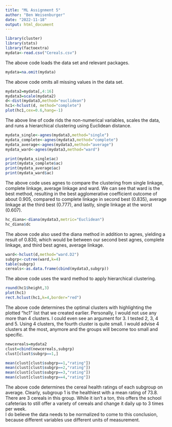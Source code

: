 ---
title: "ML Assignment 5"
author: "Ben Weisenburger"
date: "2022-11-18"
output: html_document
---

```{r}
library(cluster)
library(stats)
library(factoextra)
mydata<-read.csv("Cereals.csv")
```
The above code loads the data set and relevant packages.
```{r}
mydata=na.omit(mydata)
```
The above code omits all missing values in the data set.
```{r}
mydata2=mydata[,4:16]
mydata3=scale(mydata2)
d<-dist(mydata3,method="euclidean")
hc1<-hclust(d, method="complete")
plot(hc1,cex=0.6,hang=-1)
```
The above line of code rids the non-numerical variables, scales the data, and runs a hierarchical clustering using Euclidean distance. 
```{r}
mydata_single<-agnes(mydata3,method="single")
mydata_complete<-agnes(mydata3,method="complete")
mydata_average<-agnes(mydata3,method="average")
mydata_ward<-agnes(mydata3,method="ward")

print(mydata_single$ac)
print(mydata_complete$ac)
print(mydata_average$ac)
print(mydata_ward$ac)
```
The above code uses agnes to compare the clustering from single linkage, complete linkage, average linkage and ward.  We can see that ward is the best method, resulting in the best agglomerative coefficient outcome of about 0.905, compared to complete linkage in second best (0.835), average linkage at the third best (0.777), and lastly, single linkage at the worst (0.607).
```{r}
hc_diana<-diana(mydata3,metric="Euclidean")
hc_diana$dc
```
The above code also used the diana method in addition to agnes, yielding a result of 0.830, which would be between our second best agnes, complete linkage, and third best agnes, average linkage.
```{r}
ward<-hclust(d,method="ward.D2")
subgrp<-cutree(ward,k=4)
table(subgrp)
cereals<-as.data.frame(cbind(mydata3,subgrp))
```
The above code uses the ward method to apply hierarchical clustering. 
```{r}
round(hc1$height,3)
plot(hc1)
rect.hclust(hc1,k=4,border="red")
```
The above code determines the optimal clusters with highlighting the plotted "hc1" list that we created earlier.  Personally, I would not use any more than 4 clusters.  I could even see an argument for 3.  I tested 2, 3, 4 and 5. Using 4 clusters, the fourth cluster is quite small.  I would advise 4 clusters at the most, anymore and the groups will become too small and specific. 
```{r}
newcereals=mydata2
clust=cbind(newcereals,subgrp)
clust[clust$subgrp==1,]

mean(clust[clust$subgrp==1,"rating"])
mean(clust[clust$subgrp==2,"rating"])
mean(clust[clust$subgrp==3,"rating"])
mean(clust[clust$subgrp==4,"rating"])
```
The above code determines the cereal health ratings of each subgroup on average. Clearly, subgroup 1 is the healthiest with a mean rating of 73.8.  There are 3 cereals in this group.  While it isn't a ton, this offers the school cafeterias to still offer a variety of cereals and change it daily up to 3 times per week.  
I do believe the data needs to be normalized to come to this conclusion, because different variables use different units of measurement. 
